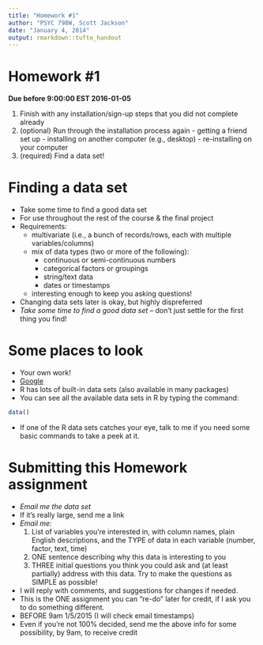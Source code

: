 ```yaml
---
title: "Homework #1"
author: "PSYC 798W, Scott Jackson"
date: "January 4, 2014"
output: rmarkdown::tufte_handout
---
```


# Homework #1
**Due before 9:00:00 EST 2016-01-05**

  1. Finish with any installation/sign-up steps that you did not complete already
  2. (optional) Run through the installation process again
    - getting a friend set up
    - installing on another computer (e.g., desktop)
    - re-installing on your computer
  3. (required) Find a data set!
  
# Finding a data set
  - Take some time to find a good data set
  - For use throughout the rest of the course & the final project
  - Requirements:
    - multivariate (i.e., a bunch of records/rows, each with multiple variables/columns)
    - mix of data types (two or more of the following):
      - continuous or semi-continuous numbers
      - categorical factors or groupings
      - string/text data
      - dates or timestamps
    - interesting enough to keep you asking questions!
  - Changing data sets later is okay, but highly dispreferred 
  - *Take some time to find a good data set* -- don't just settle for the first thing you find!

# Some places to look
  - Your own work!
  - [Google](http://lmgtfy.com/?q=public+data+sets) 
  - R has lots of built-in data sets (also available in many packages)
  - You can see all the available data sets in R by typing the command:

```r
data()
```

  - If one of the R data sets catches your eye, talk to me if you need some basic commands to take a peek at it.

# Submitting this Homework assignment
  - *Email me the data set*
  - If it's really large, send me a link
  - *Email me:*
    1. List of variables you're interested in, with column names, plain English descriptions, and the TYPE of data in each variable (number, factor, text, time)
    2. ONE sentence describing why this data is interesting to you
    3. THREE initial questions you think you could ask and (at least partially) address with this data. Try to make the questions as SIMPLE as possible!
  - I will reply with comments, and suggestions for changes if needed.
  - This is the ONE assignment you can "re-do" later for credit, if I ask you to do something different.
  - BEFORE 9am 1/5/2015 (I will check email timestamps)
  - Even if you're not 100% decided, send me the above info for some possibility, by 9am, to receive credit










